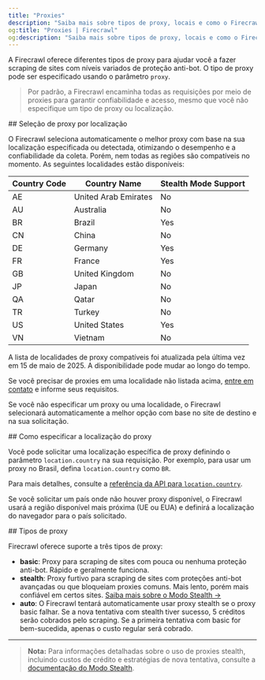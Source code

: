 ```yaml
---
title: "Proxies"
description: "Saiba mais sobre tipos de proxy, locais e como o Firecrawl escolhe proxies para suas requisições."
og:title: "Proxies | Firecrawl"
og:description: "Saiba mais sobre tipos de proxy, locais e como o Firecrawl escolhe proxies para suas requisições."
---
```



A Firecrawl oferece diferentes tipos de proxy para ajudar você a fazer scraping de sites com níveis variados de proteção anti-bot. O tipo de proxy pode ser especificado usando o parâmetro `proxy`.

> Por padrão, a Firecrawl encaminha todas as requisições por meio de proxies para garantir confiabilidade e acesso, mesmo que você não especifique um tipo de proxy ou localização.

<div id="location-based-proxy-selection">
  ## Seleção de proxy por localização
</div>

O Firecrawl seleciona automaticamente o melhor proxy com base na sua localização especificada ou detectada, otimizando o desempenho e a confiabilidade da coleta. Porém, nem todas as regiões são compatíveis no momento. As seguintes localidades estão disponíveis:

| Country Code | Country Name         | Stealth Mode Support |
|--------------|----------------------|----------------------|
| AE           | United Arab Emirates | No                   |
| AU           | Australia            | No                   |
| BR           | Brazil               | Yes                  |
| CN           | China                | No                   |
| DE           | Germany              | Yes                  |
| FR           | France               | Yes                  |
| GB           | United Kingdom       | No                   |
| JP           | Japan                | No                   |
| QA           | Qatar                | No                   |
| TR           | Turkey               | No                   |
| US           | United States        | Yes                  |
| VN           | Vietnam              | No                   |

<Warning>A lista de localidades de proxy compatíveis foi atualizada pela última vez em 15 de maio de 2025. A disponibilidade pode mudar ao longo do tempo.</Warning>

Se você precisar de proxies em uma localidade não listada acima, [entre em contato](mailto:help@firecrawl.com) e informe seus requisitos.

Se você não especificar um proxy ou uma localidade, o Firecrawl selecionará automaticamente a melhor opção com base no site de destino e na sua solicitação.

<div id="how-to-specify-proxy-location">
  ## Como especificar a localização do proxy
</div>

Você pode solicitar uma localização específica de proxy definindo o parâmetro `location.country` na sua requisição. Por exemplo, para usar um proxy no Brasil, defina `location.country` como `BR`.

Para mais detalhes, consulte a [referência da API para `location.country`](https://docs.firecrawl.dev/api-reference/endpoint/scrape#body-location-country).

<CodeGroup>
  <LocationPython />

  <LocationNode />

  <LocationCURL />
</CodeGroup>

<Info>Se você solicitar um país onde não houver proxy disponível, o Firecrawl usará a região disponível mais próxima (UE ou EUA) e definirá a localização do navegador para o país solicitado.</Info>

<div id="proxy-types">
  ## Tipos de proxy
</div>

Firecrawl oferece suporte a três tipos de proxy:

* **basic**: Proxy para scraping de sites com pouca ou nenhuma proteção anti-bot. Rápido e geralmente funciona.
* **stealth**: Proxy furtivo para scraping de sites com proteções anti-bot avançadas ou que bloqueiam proxies comuns. Mais lento, porém mais confiável em certos sites. [Saiba mais sobre o Modo Stealth →](/pt-BR/features/stealth-mode)
* **auto**: O Firecrawl tentará automaticamente usar proxy stealth se o proxy basic falhar. Se a nova tentativa com stealth tiver sucesso, 5 créditos serão cobrados pelo scraping. Se a primeira tentativa com basic for bem-sucedida, apenas o custo regular será cobrado.

***

> **Nota:** Para informações detalhadas sobre o uso de proxies stealth, incluindo custos de crédito e estratégias de nova tentativa, consulte a [documentação do Modo Stealth](/pt-BR/features/stealth-mode).